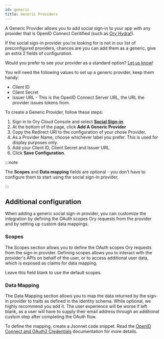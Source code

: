 ```yaml
---
id: generic
title: Generic Providers
---
```


A Generic Provider allows you to add social sign-in to your app with any
provider that is OpenID Connect Ceritified (such as
[Ory Hydra!](https://www.ory.sh/hydra)).

If the social sign-in provider you're looking for is not in our list of
preconfigured providers, chances are you can add them as a generic, give an
extra 2 fields of configuration.

Would you prefer to see your provider as a standard option?
[Let us know](https://share-eu1.hsforms.com/1-ARyzi8nSuCYQ9Ci2i18wgextgn)!

You will need the following values to set up a generic provider, keep them
handy:

- Client ID
- Client Secret
- Issuer URL - This is the OpenID Connect Server URL, the URL the provider
  issues tokens from.

To create a Generic Provider, follow these steps:

1. Sign in to Ory Cloud Console and select
   [**Social Sign-in**](https://console.ory.sh/projects/current/social-signin).
2. At the bottom of the page, click **Add A Generic Provider**
3. Copy the Redirect URI to the configuration of your chose Provider.
4. As a Provider Name, choose whichever label you prefer. This is used for
   display purposes only.
5. Add your Client ID, Client Secret and Issuer URL.
6. Click **Save Configuration**.

:::note

The **Scopes** and **Data mapping** fields are optional - you don't have to
configure them to start using the social sign-in provider.

:::

## Additional configuration

When adding a generic social sign-in provider, you can customize the integration
by defining the OAuth scopes Ory requests from the provider and by setting up
custom data mappings.

### Scopes

The Scopes section allows you to define the OAuth scopes Ory requests from the
sign-in provider. Defining scopes allows you to interact with the provider's
APIs on behalf of the user, or to access additional user data, which is exposed
as claims for data mapping.

Leave this field blank to use the default scopes.

### Data Mapping

The Data Mapping section allows you to map the data returned by the sign-in
provider to traits as defined in the identity schema. While optional, we highly
recommend you add it. The user experience will be worse if left blank, as a user
will have to supply their email address through an additional custom step after
completing the OAuth flow.

To define the mapping, create a Jsonnet code snippet. Read the
[OpenID Connect and OAuth2 Credentials](../../kratos/concepts/credentials/openid-connect-oidc-oauth2.mdx)
documentation for more details.

